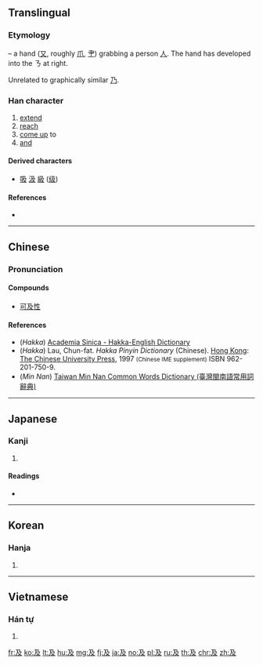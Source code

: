 {{also|乃|廴}}
==Translingual==
{{stroke order|strokes=4}}
{{stroke order|type=animate}}

===Etymology===
{{Han etyl}}
{{liushu|p}} – a hand ([[又]], roughly [[爪]], [[肀]]) grabbing a person [[人]]. The hand has developed into the ㄋ at right.

Unrelated to graphically similar [[乃]].

===Han character===
{{Han char|rn=29|rad=又|as=02|sn=4|four=1724<sub>7</sub>|canj=弓竹水 (NHE)}}

# [[extend]]
# [[reach]]
# [[come up]] to
# [[and]]

====Derived characters====
* [[吸]] [[汲]] [[級]] ([[级]])

====References====
* {{Han ref|kx=0165.030|dkj=03118|dj=0374.170|hdz=10035.010|uh=53CA|ud=21450|bh=A4CE|bd=42190}}

----

==Chinese==
{{zh-forms}}

===Pronunciation===
{{zh-pron
|m=jí
|c=gap6,kap6
|h=pfs=khi̍p;hpy=kib6
|mn=ki̍p
|w=
|mc=y
|oc=y
|ma=|ma2=
|cat=v,conj
}}

====Compounds====
* [[可及性]]

====References====
*(''Hakka'') [http://minhakka.ling.sinica.edu.tw/bkg/hakyin/search.php?DETAIL=1&LIMIT=id=15247&dbname=su_tian_1&graph=2 Academia Sinica - Hakka-English Dictionary]
*(''Hakka'') Lau, Chun-fat. ''Hakka Pinyin Dictionary'' (Chinese). [[Hong Kong]]: [[w:Chinese University of Hong Kong|The Chinese University Press]], 1997 <small>(Chinese IME supplement)</small> ISBN 962-201-750-9.
*(''Min Nan'') [http://twblg.dict.edu.tw/holodict_new/index.html Taiwan Min Nan Common Words Dictionary (臺灣閩南語常用詞辭典)]

----

==Japanese==

===Kanji===
{{ja-kanji|grade=c|rs=又02}}

# {{defn|lang=ja|sort=又02}}

====Readings====
* {{ja-readings|goon=[[ごう]] (gō)|kanon=[[きゅう]] (kyū)|kun=[[およぶ]] (oyobu), [[および]] (oyobi), [[およぼす]] (oyobosu)|nanori=[[おい]] (oi)}}

----

==Korean==

===Hanja===
{{ko-hanja|hangeul=급|rv=geup|mr=kŭp}}

# {{defn|lang=ko|sort=又02}}

----

==Vietnamese==

===Hán tự===
{{vi-hantu|[[cập]]|rs=又02}}

# {{defn|lang=vi|sort=又02}}

[[fr:及]]
[[ko:及]]
[[lt:及]]
[[hu:及]]
[[mg:及]]
[[fj:及]]
[[ja:及]]
[[no:及]]
[[pl:及]]
[[ru:及]]
[[th:及]]
[[chr:及]]
[[zh:及]]